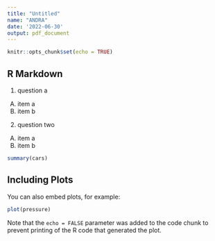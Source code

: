 ```yaml
---
title: "Untitled"
name: "ANDRA"
date: '2022-06-30'
output: pdf_document
---
```


```r
knitr::opts_chunk$set(echo = TRUE)
```

## R Markdown

1. question a

  A) item a
  B) item b


2. question two
  A) item a
  B) item b

```r
summary(cars)
```

## Including Plots

You can also embed plots, for example:

```r
plot(pressure)
```

Note that the `echo = FALSE` parameter was added to the code chunk to prevent printing of the R code that generated the plot.
